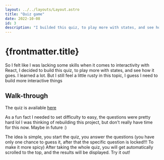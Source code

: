 ```yaml
---
layout: ../../layouts/Layout.astro
title: "Quiz game"
date: 2022-10-08
id: 3
description: "I builded this quiz, to play more with states, and see how it goes."
---
```


# {frontmatter.title}

So I felt like I was lacking some skills when it comes to interactivity with React, I decided to build this quiz, to play more with states, and see how it goes. I learned a lot. But I still feel a little rusty in this topic, I guess I need to build more interactive things

## Walk-through

The quiz is available [here](https://quizgame-1xt4.vercel.app/)

As a fun fact I needed to set difficulty to easy, the questions were pretty hard lol
I was thinking of rebuilding this project, but don't really have time for this now. Maybe in future :)

The idea is simple, you start the quiz, you answer the questions (you have only one chance to guess it, after that the specific question is locked!!! To make it more spicy)
After taking the whole quiz, you will get automatically scrolled to the top, and the results will be displayed. Try it out!
